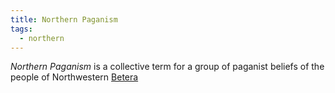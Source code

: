```yaml
---
title: Northern Paganism
tags:
  - northern
---
```



*Northern Paganism* is a collective term for a group of paganist beliefs of the people of Northwestern [Betera](../../../locations/betera/index.mdx)
